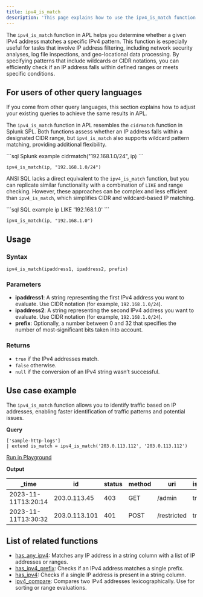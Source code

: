 ```yaml
---
title: ipv4_is_match
description: 'This page explains how to use the ipv4_is_match function in APL.'
---
```


The `ipv4_is_match` function in APL helps you determine whether a given IPv4 address matches a specific IPv4 pattern. This function is especially useful for tasks that involve IP address filtering, including network security analyses, log file inspections, and geo-locational data processing. By specifying patterns that include wildcards or CIDR notations, you can efficiently check if an IP address falls within defined ranges or meets specific conditions.

## For users of other query languages

If you come from other query languages, this section explains how to adjust your existing queries to achieve the same results in APL.

<AccordionGroup>
<Accordion title="Splunk SPL users">

The `ipv4_is_match` function in APL resembles the `cidrmatch` function in Splunk SPL. Both functions assess whether an IP address falls within a designated CIDR range, but `ipv4_is_match` also supports wildcard pattern matching, providing additional flexibility.

<CodeGroup>
```sql Splunk example
cidrmatch("192.168.1.0/24", ip)
```

```kusto APL equivalent
ipv4_is_match(ip, "192.168.1.0/24")
```
</CodeGroup>

</Accordion>
<Accordion title="ANSI SQL users">

ANSI SQL lacks a direct equivalent to the `ipv4_is_match` function, but you can replicate similar functionality with a combination of `LIKE` and range checking. However, these approaches can be complex and less efficient than `ipv4_is_match`, which simplifies CIDR and wildcard-based IP matching.

<CodeGroup>
```sql SQL example
ip LIKE '192.168.1.0'
```

```kusto APL equivalent
ipv4_is_match(ip, "192.168.1.0")
```
</CodeGroup>

</Accordion>
</AccordionGroup>

## Usage

### Syntax

```kusto
ipv4_is_match(ipaddress1, ipaddress2, prefix)
```

### Parameters

- **ipaddress1**: A string representing the first IPv4 address you want to evaluate. Use CIDR notation (for example, `192.168.1.0/24`).
- **ipaddress2**: A string representing the second IPv4 address you want to evaluate. Use CIDR notation (for example, `192.168.1.0/24`).
- **prefix**: Optionally, a number between 0 and 32 that specifies the number of most-significant bits taken into account.

### Returns

- `true` if the IPv4 addresses match.
- `false` otherwise.
- `null` if the conversion of an IPv4 string wasn’t successful.

## Use case example

The `ipv4_is_match` function allows you to identify traffic based on IP addresses, enabling faster identification of traffic patterns and potential issues. 

**Query**

```kusto
['sample-http-logs']
| extend is_match = ipv4_is_match('203.0.113.112', '203.0.113.112')
```

[Run in Playground](https://play.axiom.co/axiom-play-qf1k/query?initForm=%7B%22apl%22%3A%22%5B'sample-http-logs'%5D%20%7C%20extend%20is_match%20%3D%20ipv4_is_match('203.0.113.112'%2C%20'203.0.113.112')%22%7D)

**Output**

| _time               | id             | status | method | uri           | is_match |
|---------------------|----------------|--------|--------|---------------|----------|
| 2023-11-11T13:20:14 | 203.0.113.45   | 403    | GET    | /admin        | true   |
| 2023-11-11T13:30:32 | 203.0.113.101  | 401    | POST   | /restricted   | true   |

## List of related functions

- [has_any_ipv4](/apl/scalar-functions/ip-functions/has-any-ipv4): Matches any IP address in a string column with a list of IP addresses or ranges.
- [has_ipv4_prefix](/apl/scalar-functions/ip-functions/has-ipv4-prefix): Checks if an IPv4 address matches a single prefix.
- [has_ipv4](/apl/scalar-functions/ip-functions/has-ipv4): Checks if a single IP address is present in a string column.
- [ipv4_compare](/apl/scalar-functions/ip-functions/ipv4-compare): Compares two IPv4 addresses lexicographically. Use for sorting or range evaluations.